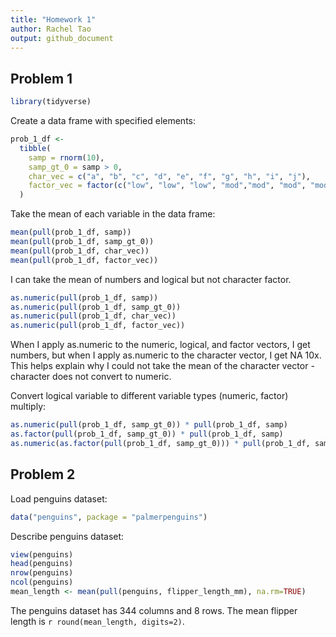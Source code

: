 ```yaml
---
title: "Homework 1"
author: Rachel Tao
output: github_document
---
```


## Problem 1

```r
library(tidyverse)
```

Create a data frame with specified elements:

```r
prob_1_df <- 
  tibble(
    samp = rnorm(10),
    samp_gt_0 = samp > 0,
    char_vec = c("a", "b", "c", "d", "e", "f", "g", "h", "i", "j"),
    factor_vec = factor(c("low", "low", "low", "mod","mod", "mod", "mod", "high", "high", "high"))
  )
```

Take the mean of each variable in the data frame:

```r
mean(pull(prob_1_df, samp))
mean(pull(prob_1_df, samp_gt_0))
mean(pull(prob_1_df, char_vec))
mean(pull(prob_1_df, factor_vec))
```

I can take the mean of numbers and logical but not character factor.

```r
as.numeric(pull(prob_1_df, samp))
as.numeric(pull(prob_1_df, samp_gt_0))
as.numeric(pull(prob_1_df, char_vec))
as.numeric(pull(prob_1_df, factor_vec))
```

When I apply as.numeric to the numeric, logical, and factor vectors, I get 
numbers, but when I apply as.numeric to the character vector, I get NA 10x. This
helps explain why I could not take the mean of the character vector - character 
does not convert to numeric.

Convert logical variable to different variable types (numeric, factor) multiply:

```r
as.numeric(pull(prob_1_df, samp_gt_0)) * pull(prob_1_df, samp)
as.factor(pull(prob_1_df, samp_gt_0)) * pull(prob_1_df, samp)
as.numeric(as.factor(pull(prob_1_df, samp_gt_0))) * pull(prob_1_df, samp)
```


## Problem 2

Load penguins dataset:

```r
data("penguins", package = "palmerpenguins")
```

Describe penguins dataset:

```r
view(penguins)
head(penguins)
nrow(penguins)
ncol(penguins)
mean_length <- mean(pull(penguins, flipper_length_mm), na.rm=TRUE)
```

The penguins dataset has 344 columns and 8 rows. The mean flipper length is `r round(mean_length, digits=2)`.
